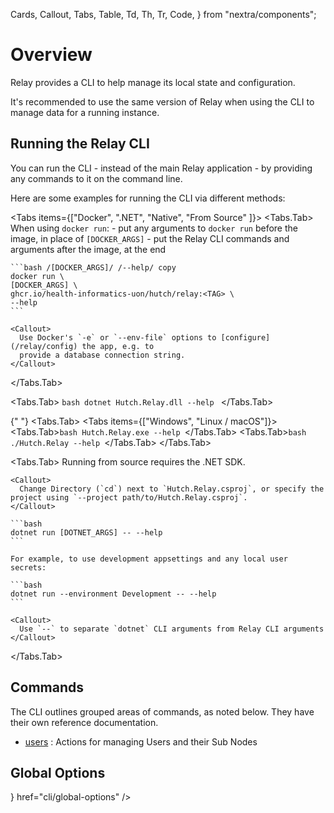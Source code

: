   Cards,
  Callout,
  Tabs,
  Table,
  Td,
  Th,
  Tr,
  Code,
} from "nextra/components";

# Overview

Relay provides a CLI to help manage its local state and configuration.

<Callout>
  It's recommended to use the same version of Relay when using the CLI to manage
  data for a running instance.
</Callout>

## Running the Relay CLI

You can run the CLI - instead of the main Relay application - by providing any commands to it on the command line.

Here are some examples for running the CLI via different methods:

<Tabs items={["Docker", ".NET", "Native", "From Source" ]}>
  <Tabs.Tab>
    When using `docker run`:
    - put any arguments to `docker run` before the image, in place of `[DOCKER_ARGS]`
    - put the Relay CLI commands and arguments after the image, at the end

    ```bash /[DOCKER_ARGS]/ /--help/ copy
    docker run \
    [DOCKER_ARGS] \
    ghcr.io/health-informatics-uon/hutch/relay:<TAG> \
    --help
    ```

    <Callout>
      Use Docker's `-e` or `--env-file` options to [configure](/relay/config) the app, e.g. to
      provide a database connection string.
    </Callout>

  </Tabs.Tab>
  
  <Tabs.Tab>
    ```bash
    dotnet Hutch.Relay.dll --help
    ```
  </Tabs.Tab>

{" "}
<Tabs.Tab>
  <Tabs items={["Windows", "Linux / macOS"]}>
    <Tabs.Tab>```bash Hutch.Relay.exe --help ```</Tabs.Tab>
    <Tabs.Tab>```bash ./Hutch.Relay --help ```</Tabs.Tab>
  </Tabs>
</Tabs.Tab>

  <Tabs.Tab>
    Running from source requires the .NET <Code><DotnetVersion /></Code> SDK.

    <Callout>
      Change Directory (`cd`) next to `Hutch.Relay.csproj`, or specify the project using `--project path/to/Hutch.Relay.csproj`.
    </Callout>

    ```bash
    dotnet run [DOTNET_ARGS] -- --help
    ```

    For example, to use development appsettings and any local user secrets:

    ```bash
    dotnet run --environment Development -- --help
    ```

    <Callout>
      Use `--` to separate `dotnet` CLI arguments from Relay CLI arguments
    </Callout>

  </Tabs.Tab>
</Tabs>

## Commands

The CLI outlines grouped areas of commands, as noted below. They have their own reference documentation.

- [users](/relay/cli/users) : Actions for managing Users and their Sub Nodes

## Global Options

<Cards>
  <Cards.Card
    title="Global Options"
    icon={<Globe />}
    href="cli/global-options"
  />
</Cards>
